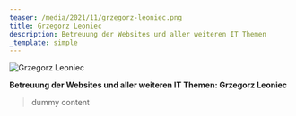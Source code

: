 ```yaml
---
teaser: /media/2021/11/grzegorz-leoniec.png
title: Grzegorz Leoniec
description: Betreuung der Websites und aller weiteren IT Themen
_template: simple
---
```


![Grzegorz Leoniec](/media/2021/11/grzegorz-leoniec.png 'Grzegorz Leoniec')

**Betreuung der Websites und aller weiteren IT Themen: Grzegorz Leoniec**

> dummy content
